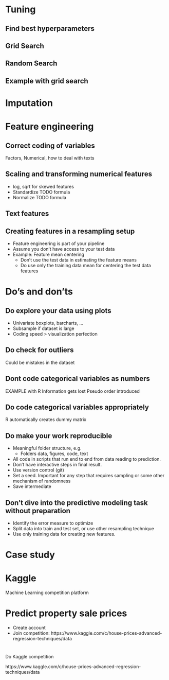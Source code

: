 
# Tuning

## Find best hyperparameters

## Grid Search

## Random Search

## Example with grid search

# Imputation

# Feature engineering

## Correct coding of variables
Factors, Numerical,  how to deal with texts

## Scaling and transforming  numerical features
- log, sqrt for skewed features
- Standardize TODO formula
- Normalize TODO formula


## Text features


## Creating features in a resampling setup
- Feature engineering is part of your pipeline
- Assume you don't have access to your test data
- Example: Feature mean centering
  - Don't use the test data in estimating the feature means
  - Do use only the training data mean for centering the test data features

# Do's and don'ts

## Do explore your data using plots
- Univariate boxplots, barcharts, ...
- Subsample if dataset is large
- Coding speed > visualization perfection

## Do check for outliers
Could be mistakes in the dataset

## Dont code categorical variables as numbers
EXAMPLE with R
Information gets lost
Pseudo order introduced

## Do code categorical variables appropriately
R automatically creates dummy matrix

## Do make your work reproducible
- Meaningful folder structure, e.g.
  - Folders data, figures, code, text
- All code in scripts that run end to end from data reading to prediction.
- Don't have interactive steps in final result.
- Use version control (git)
- Set a seed. Important for any step that requires sampling or some other mechanism of randomness
- Save intermediate

## Don't dive into the predictive modeling task without preparation
- Identify the error measure to optimize
- Split data into train and test set, or use other resampling technique
- Use only training data for creating new features.


# Case study

# Kaggle
Machine Learning competition platform

# Predict property sale prices
- Create account
- Join competition: https://www.kaggle.com/c/house-prices-advanced-regression-techniques/data

#
Do Kaggle competition

https://www.kaggle.com/c/house-prices-advanced-regression-techniques/data
